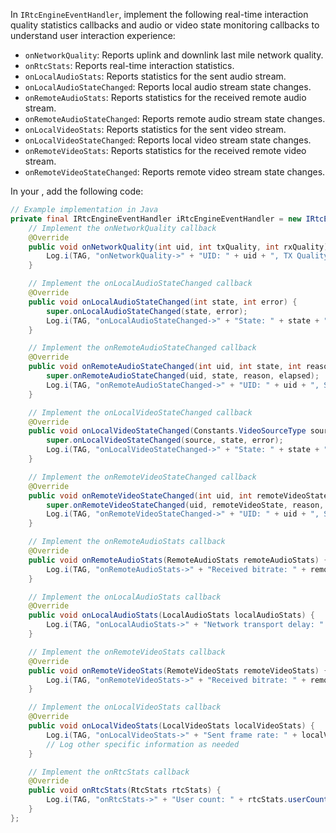 
<PlatformWrapper platform="android">

In `IRtcEngineEventHandler`, implement the following real-time interaction quality statistics callbacks and audio or video state monitoring callbacks to understand user interaction experience:

- `onNetworkQuality`: Reports uplink and downlink last mile network quality.
- `onRtcStats`: Reports real-time interaction statistics.
- `onLocalAudioStats`: Reports statistics for the sent audio stream.
- `onLocalAudioStateChanged`: Reports local audio stream state changes.
- `onRemoteAudioStats`: Reports statistics for the received remote audio stream.
- `onRemoteAudioStateChanged`: Reports remote audio stream state changes.
- `onLocalVideoStats`: Reports statistics for the sent video stream.
- `onLocalVideoStateChanged`: Reports local video stream state changes.
- `onRemoteVideoStats`: Reports statistics for the received remote video stream.
- `onRemoteVideoStateChanged`: Reports remote video stream state changes.

In your <Vpl k="CLIENT"/>, add the following code:

```java
// Example implementation in Java
private final IRtcEngineEventHandler iRtcEngineEventHandler = new IRtcEngineEventHandler() {
    // Implement the onNetworkQuality callback
    @Override
    public void onNetworkQuality(int uid, int txQuality, int rxQuality) {
        Log.i(TAG, "onNetworkQuality->" + "UID: " + uid + ", TX Quality: " + txQuality + ", RX Quality: " + rxQuality);
    }

    // Implement the onLocalAudioStateChanged callback
    @Override
    public void onLocalAudioStateChanged(int state, int error) {
        super.onLocalAudioStateChanged(state, error);
        Log.i(TAG, "onLocalAudioStateChanged->" + "State: " + state + ", Error: " + error);
    }

    // Implement the onRemoteAudioStateChanged callback
    @Override
    public void onRemoteAudioStateChanged(int uid, int state, int reason, int elapsed) {
        super.onRemoteAudioStateChanged(uid, state, reason, elapsed);
        Log.i(TAG, "onRemoteAudioStateChanged->" + "UID: " + uid + ", State: " + state + ", Reason: " + reason + ", Elapsed: " + elapsed);
    }

    // Implement the onLocalVideoStateChanged callback
    @Override
    public void onLocalVideoStateChanged(Constants.VideoSourceType source, int state, int error) {
        super.onLocalVideoStateChanged(source, state, error);
        Log.i(TAG, "onLocalVideoStateChanged->" + "State: " + state + ", Error: " + error);
    }

    // Implement the onRemoteVideoStateChanged callback
    @Override
    public void onRemoteVideoStateChanged(int uid, int remoteVideoState, int reason, int elapsed) {
        super.onRemoteVideoStateChanged(uid, remoteVideoState, reason, elapsed);
        Log.i(TAG, "onRemoteVideoStateChanged->" + "UID: " + uid + ", State: " + remoteVideoState + ", Reason: " + reason + ", Elapsed: " + elapsed);
    }

    // Implement the onRemoteAudioStats callback
    @Override
    public void onRemoteAudioStats(RemoteAudioStats remoteAudioStats) {
        Log.i(TAG, "onRemoteAudioStats->" + "Received bitrate: " + remoteAudioStats.receivedBitrate);
    }

    // Implement the onLocalAudioStats callback
    @Override
    public void onLocalAudioStats(LocalAudioStats localAudioStats) {
        Log.i(TAG, "onLocalAudioStats->" + "Network transport delay: " + localAudioStats.networkTransportDelay);
    }

    // Implement the onRemoteVideoStats callback
    @Override
    public void onRemoteVideoStats(RemoteVideoStats remoteVideoStats) {
        Log.i(TAG, "onRemoteVideoStats->" + "Received bitrate: " + remoteVideoStats.receivedBitrate);
    }

    // Implement the onLocalVideoStats callback
    @Override
    public void onLocalVideoStats(LocalVideoStats localVideoStats) {
        Log.i(TAG, "onLocalVideoStats->" + "Sent frame rate: " + localVideoStats.sentFrameRate);
        // Log other specific information as needed
    }

    // Implement the onRtcStats callback
    @Override
    public void onRtcStats(RtcStats rtcStats) {
        Log.i(TAG, "onRtcStats->" + "User count: " + rtcStats.userCount + ", Packet loss rate: " + rtcStats.rxPacketLossRate);
    }
};
```
</PlatformWrapper>